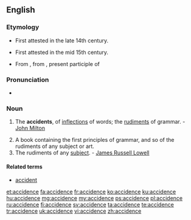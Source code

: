 ==English==

===Etymology===
* First attested in the late 14th century.
* {{sense|grammar}} First attested in the mid 15th century. 
* From {{etyl|la|en}} {{term|accidentia||lang=la|accidental matters}}, from {{term|accidens|lang=la}}, present participle of {{term|accidere||lang=la|to happen}}

===Pronunciation===
* {{IPA|/ˈæk.sə.dəns/|/ˈæk.sə.dɛns/|/ˈæk.sə.dənts/|/ˈæk.sə.dɛnts/}}

===Noun===
{{en-noun}}

# {{context|grammar}} The '''accidents''', of [[inflections]] of words; the [[rudiments]] of grammar. - [[w:John Milton|John Milton]]
# A book containing the first principles of grammar, and so of the rudiments of any subject or art.
# The rudiments of any [[subject]]. - [[w:James Russell Lowell|James Russell Lowell]]

====Related terms====
* [[accident]]

{{Webster 1913}}

[[et:accidence]]
[[fa:accidence]]
[[fr:accidence]]
[[ko:accidence]]
[[ku:accidence]]
[[hu:accidence]]
[[mg:accidence]]
[[my:accidence]]
[[ps:accidence]]
[[pl:accidence]]
[[ru:accidence]]
[[fi:accidence]]
[[sv:accidence]]
[[ta:accidence]]
[[te:accidence]]
[[tr:accidence]]
[[uk:accidence]]
[[vi:accidence]]
[[zh:accidence]]